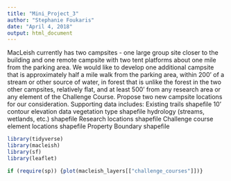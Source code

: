 ```yaml
---
title: "Mini_Project_3"
author: "Stephanie Foukaris"
date: "April 4, 2018"
output: html_document
---
```



MacLeish currently has two campsites - one large group site closer to the building and one remote campsite with two tent platforms about one mile from the parking area. We would like to develop one additional campsite that is approximately half a mile walk from the parking area, within 200’ of a stream or other source of water, in forest that is unlike the forest in the two other campsites, relatively flat, and at least 500’ from any research area or any element of the Challenge Course. Propose two new campsite locations for our consideration.
Supporting data includes:
Existing trails shapefile
10’ contour elevation data
vegetation type shapefile
hydrology (streams, wetlands, etc.) shapefile
Research locations shapefile
Challenge course element locations shapefile
Property Boundary shapefile

```r
library(tidyverse)
library(macleish)
library(sf)
library(leaflet)
```

```r
if (require(sp)) {plot(macleish_layers[["challenge_courses"]])}
```

